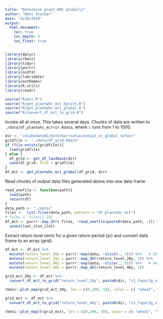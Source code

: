 ```yaml
---
title: "Determine plant-WHC globally"
author: "Beni Stocker"
date: "4/30/2019"
output:
  html_document:
    toc: true
    toc_depth: 3
    toc_float: true
---
```


```r
library(dplyr)
library(rbeni)
library(tidyr)
library(purrr)
library(ncdf4)
library(lubridate)
library(extRemes)
library(R.utils)
library(readr)

source("R/mct.R")
source("R/get_plantwhc_mct_bysite.R")
source("R/get_plantwhc_mct_global.R")
source("R/convert_df_mct_to_grid.R")
```

Invoke all at once. This takes several days. Chunks of data are written to `./data/df_plantwhc_mct<i>.Rdata`, where `i` runs from 1 to 1000.
```r
dir <- "/alphadata01/bstocker/sofun/output_nc_global_sofun/"
gridfile <- "./data/df_grid.Rdata"
if (file.exists(gridfile)){
  load(gridfile)
} else {
  df_grid <- get_df_landmask(dir)
  save(df_grid, file = gridfile)
}
df_mct <- get_plantwhc_mct_global(df_grid, dir)
```

Read chunks of output data files generated above into one data frame
```r
read_onefile <- function(path){
  load(path)
  return(df)
}
data_path <- "./data/"
files <-  list.files(data_path, pattern = "df_plantwhc_mct")
# files <- files[1:10]
df_mct <- purrr::map_dfr( files, ~read_onefile(paste0(data_path, .))) %>% 
  unnest(out_ilon_ilat)
```

Extract return level (mm) for a given return period (yr) and convert data frame to an array (grid).
```r
df_mct <- df_mct %>% 
  mutate(return_level_20y = purrr::map(data, ~slice(., 4))) %>%   # 20-year return period is the 4th row
  mutate(return_level_20y = purrr::map_dbl(return_level_20y, 2)) %>% 
  mutate(return_level_40y = purrr::map(data, ~slice(., 6))) %>%   # 40-year return period is the 6th row
  mutate(return_level_40y = purrr::map_dbl(return_level_40y, 2))

grid_mct_20y <- df_mct %>% 
  convert_df_mct_to_grid("return_level_20y", paste0(dir, "s1_fapar3g_v3_global.fland.nc")) 

rbeni::plot_map(grid_mct_20y, lev = c(0,200, 10), color = c( "wheat", "tomato2", "tomato4", "darkorchid4" ), minval = 0, maxval = 2000, file="map_mct_20y.pdf")

grid_mct <- df_mct %>% 
  convert_df_mct_to_grid("return_level_40y", paste0(dir, "s1_fapar3g_v3_global.fland.nc"))

rbeni::plot_map(t(grid_mct), lev = c(0,200, 10), color = c( "wheat", "tomato2", "tomato4", "darkorchid4" ), minval = 0, maxval = 2000, file="map_mct_40y.pdf")
```

